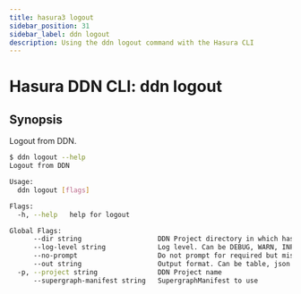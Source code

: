 ```yaml
---
title: hasura3 logout
sidebar_position: 31
sidebar_label: ddn logout
description: Using the ddn logout command with the Hasura CLI
---
```


# Hasura DDN CLI: ddn logout 

## Synopsis
Logout from DDN.

```bash
$ ddn logout --help
Logout from DDN

Usage:
  ddn logout [flags]

Flags:
  -h, --help   help for logout

Global Flags:
      --dir string                   DDN Project directory in which hasura.yaml is present (default ".")
      --log-level string             Log level. Can be DEBUG, WARN, INFO, ERROR, or FATAL. (default "INFO")
      --no-prompt                    Do not prompt for required but missing flags
      --out string                   Output format. Can be table, json or yaml. (default "table")
  -p, --project string               DDN Project name
      --supergraph-manifest string   SupergraphManifest to use
```

